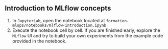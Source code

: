 :::{.callout-tip collapse="true" icon=false}
## Introduction to MLflow concepts

:::{.incremental}
1. In `JupyterLab`, open the notebook located at `formation-mlops/notebooks/mlflow-introduction.ipynb`
2. Execute the notebook cell by cell. If you are finished early, explore the `MLflow` UI and try to build your own experiments from the example code provided in the notebook.
:::

:::
